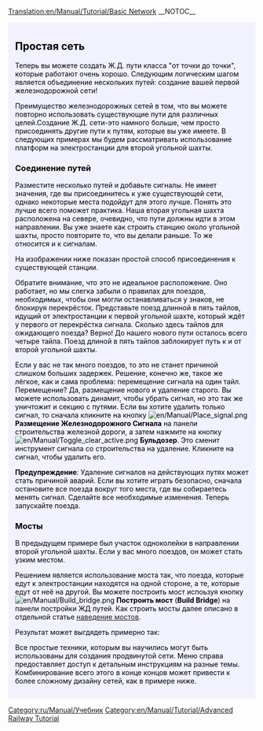 [[Translation:en/Manual/Tutorial/Basic Network]]
__NOTOC__

{{en/Tabs|3|3
|ru/Manual/Tutorial/Две платформы|1. Две платформы<!--
-->|ru/Manual/Tutorial/Две колеи|2. Две колеи<!--
-->|ru/Manual/Tutorial/Простая сеть|3. Простая сеть}}
<div style="padding:.5em 1em 1em 1em; border-top:none; background-color:#f1f2fe; color:#000;">
{{ru/Manual/Tutorial/Учебник}}
== Простая сеть ==
Теперь вы можете создать Ж.Д. пути класса "от точки до точки", которые  работают очень хорошо. Следующим логическим шагом является объединение нескольких путей: создание вашей первой железнодорожной сети!

Преимущество железнодорожных сетей в том, что вы можете повторно использовать существующие пути для различных целей.Создание Ж.Д. сети-это намного больше, чем просто присоединять другие пути  к путям, которые вы уже имеете. В следующих примерах мы будем рассматривать использование платформ на электростанции для второй угольной шахты.

=== Соединение путей ===

Разместите несколько путей и добавьте сигналы. Не имеет значения, где вы присоединитесь к уже существующей сети, однако некоторые места подойдут для этого лучше. Понять это лучше всего поможет практика. Наша вторая угольная шахта расположена на севере, очевидно, что пути должны идти в этом направлении. Вы уже знаете как строить станцию около угольной шахты, просто повторите то, что вы делали раньше. То же относится и к сигналам.

На изображении ниже показан простой способ присоединения к существующей станции.

{{en/Phototable|[[File:en/Manual/Tutorial/Tutorial network simple.png|400px]]|Вторая линия железнодорожных путей присоединена к электростанции (кликните для увеличения)|none}}

Обратите внимание, что это не идеальное расположение. Оно работает, но мы слегка забыли о правилах для поездов, необходимых, чтобы они могли останавливаться у знаков, не блокируя перекрёсток. Представьте поезд длинной в пять тайлов, идущий от электростанции к первой угольной шахте, который ждёт у первого от перекрёстка сигнала. Сколько здесь тайлов для ожидающего поезда? Верно! До нашего нового пути осталось всего четыре тайла. Поезд длиной в пять тайлов заблокирует путь к и от второй угольной шахты.

Если у вас не так много поездов, то это не станет причиной слишком больших задержек. Решение, конечно же, такое же лёгкое, как и сама проблема: перемещение сигнала на один тайл. Перемещение? Да, размещение нового и удаление старого. Вы можете использовать динамит, чтобы убрать сигнал, но это так же уничтожит и секцию с путями. Если вы хотите удалить только сигнал, то сначала кликните на кнопку [[File:en/Manual/Place signal.png]] '''Размещение Железнодорожного Сигнала''' на панели строительства железной дороги, а затем нажмите на кнопку [[File:en/Manual/Toggle clear active.png]] '''Бульдозер'''. Это сменит инструмент сигнала со строительства на удаление. Кликните на сигнал, чтобы удалить его.

'''Предупреждение''': Удаление сигналов на действующих путях может стать причиной аварий. Если вы хотите играть безопасно, сначала остановите все поезда вокруг того места, где вы собираетесь менять сигнал. Сделайте все необходимые изменения. Теперь запускайте поезда.

=== Мосты ===

В предыдущем примере был участок одноколейки в направлении второй угольной шахты. Если у вас много поездов, он может стать узким местом.

Решением является использование моста так, что поезда, которые едут к электростанции находятся на одной стороне, а те, которые едут от неё на другой. Вы можете построить мост испоьзуя кнопку [[File:en/Manual/Build bridge.png]] ''' Построить мост ''' ('''Build Bridge''') на панели постройки ЖД путей. Как строить мосты далее описано в отдельной статье [[ru/Manual/Наведение мостов|наведение мостов]].

Результат может выгдядеть примерно так:

{{en/Phototable|[[File:en/Manual/Tutorial/Tutorial network bridge.png|400px]]|Мост в ЖД сети (кликните для увеличения)|none}}

Все простые техники, которым вы научились могут быть использованы для создания продвинутой сети. Меню справа предоставляет доступ к детальным инструкциям на разные темы. Комбинирование всего этого в конце концов может привести к более сложному дизайну сетей, как в примере ниже.

{{en/Phototable|[[File:en/Manual/Tutorial/Plufingford Transport, 22nd Mar 2032.png|512px]]|Продвинутая ЖД сеть, в которой использованы принципы, описанные в этом учебнике, только намного больше! (кликните для увеличения)|none}}

</div>
[[Category:ru/Manual/Учебник]]
[[Category:en/Manual/Tutorial/Advanced Railway Tutorial]]